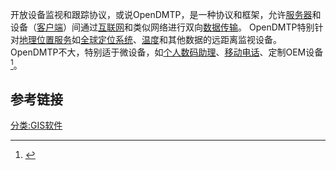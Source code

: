 开放设备监视和跟踪协议，或说OpenDMTP，是一种协议和框架，允许[[服务器|服务器]]和设备（[[客户端|客户端]]）间通过[[互联网|互联网]]和类似网络进行双向[[数据传输|数据传输]]。 OpenDMTP特别针对[[地理位置服务|地理位置服务]]如[[全球定位系统|全球定位系统]]、[[温度|温度]]和其他数据的远距离监视设备。OpenDMTP不大，特别适于微设备，如[[个人数码助理|个人数码助理]]、[[移动电话|移动电话]]、定制OEM设备<ref>{{Cite web |url=http://www.opendmtp.org/ |title=OpenDMTP - The Open Device Monitoring and Tracking Protocol/Program |accessdate=2013-10-05 |archive-date=2013-10-06 |archive-url=https://web.archive.org/web/20131006212130/http://www.opendmtp.org/ |dead-url=no }}</ref>。

==参考链接==
<references />
{{軟體小作品}}
[[分类:GIS软件|分类:GIS软件]]